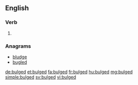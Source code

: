 ==English==

===Verb===
{{head|en|verb form}}

# {{en-past of|bulge}}

===Anagrams===
* [[bludge#English|bludge]]
* [[bugled#English|bugled]]

[[de:bulged]]
[[et:bulged]]
[[fa:bulged]]
[[fr:bulged]]
[[hu:bulged]]
[[mg:bulged]]
[[simple:bulged]]
[[sv:bulged]]
[[vi:bulged]]